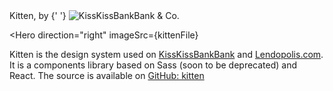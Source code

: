 
<Meta title="Documentation/Introduction" />

<TitleWithStroke>
  Kitten, by
  {' '}
  <img
    src={logoFile}
    alt="KissKissBankBank & Co."
    style={{ maxHeight: '.8em', verticalAlign: 'middle', }}
  />
</TitleWithStroke>

<Hero
  direction="right"
  imageSrc={kittenFile}
>
  <Paragraph modifier="primary">
    Kitten is the design system used on <a className="k-u-link--important k-u-link-background1--important k-u-weight-regular--important" href="https://www.kisskissbankbank.com">KissKissBankBank</a> and <a className="k-u-link--important k-u-link-background1--important k-u-weight-regular--important" href="https://www.lendopolis.com">Lendopolis.com</a>.
  </Paragraph>

  <Paragraph modifier="tertiary">
    It is a components library based on Sass (soon to be deprecated) and React.
  </Paragraph>

  <Paragraph modifier="tertiary">
    The source is available on <a className="k-u-link--important k-u-link-primary1--important" href="https://github.com/KissKissBankBank/kitten/">GitHub: kitten</a>
  </Paragraph>
</Hero>
